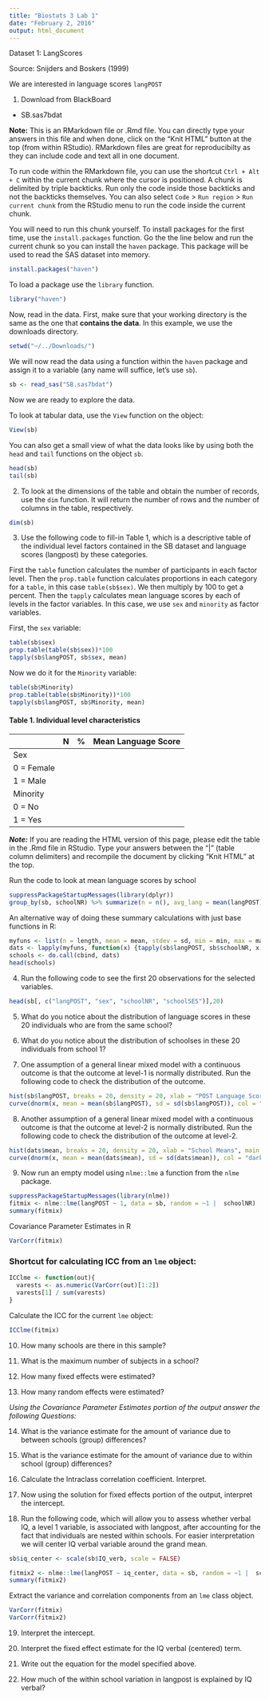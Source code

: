 ```yaml
---
title: "Biostats 3 Lab 1"
date: "February 2, 2016"
output: html_document
---
```


Dataset 1: LangScores

Source: Snijders and Boskers (1999)


We are interested in language scores `langPOST`

1. Download from BlackBoard
* SB.sas7bdat

__Note:__ This is an RMarkdown file or .Rmd file. You can directly type your answers in this file and when done, click on the "Knit HTML" button at the top (from within RStudio). RMarkdown files are great for reproducibilty as they can include code and text all in one document.

To run code within the RMarkdown file, you can use the shortcut `Ctrl + Alt + C` within the current chunk where the cursor is positioned.
A chunk is delimited by triple backticks. Run only the code inside those backticks and not the backticks themselves. You can also select `Code` > `Run region` > `Run current chunk` from the RStudio menu to run the code inside the current chunk.

You will need to run this chunk yourself. To install packages for the first time, use the `install.packages` function. Go the the line below and run the current chunk so you can install the `haven` package. This package will be used to read the SAS dataset into memory. 

```r
install.packages("haven")
```

To load a package use the `library` function.

```r
library("haven")
```

Now, read in the data. First, make sure that your working directory is the same as the one that __contains the data__. In this example, we use the downloads directory. 

```r
setwd("~/../Downloads/")
```

We will now read the data using a function within the `haven` package and assign it to a variable (any name will suffice, let's use `sb`).

```r
sb <- read_sas("SB.sas7bdat")
```

Now we are ready to explore the data. 

To look at tabular data, use the `View` function on the object:

```r
View(sb)
```

You can also get a small view of what the data looks like by using both the `head` and `tail` functions on the object `sb`.

```r
head(sb)
tail(sb)
```

2. To look at the dimensions of the table and obtain the number of records, use the `dim` function. It will return the number of rows and the number of columns in the table, respectively.

```r
dim(sb)
```

3. Use the following code to fill-in Table 1, which is a descriptive table of the individual level factors contained in the SB dataset and language scores (langpost) by these categories. 

First the `table` function calculates the number of participants in each factor level. Then the `prop.table` function calculates proportions in each category for a `table`, in this case `table(sb$sex)`. We then multiply by 100 to get a percent. Then the `tapply` calculates mean language scores by each of levels in the factor variables. In this case, we use `sex` and `minority` as factor variables. 

First, the `sex` variable: 

```r
table(sb$sex)
prop.table(table(sb$sex))*100
tapply(sb$langPOST, sb$sex, mean)
```

Now we do it for the `Minority` variable: 

```r
table(sb$Minority)
prop.table(table(sb$Minority))*100
tapply(sb$langPOST, sb$Minority, mean)
```

#### __Table 1.__ Individual level characteristics

|            | N | % | Mean Language Score |
|------------|---|---|---------------------|
| Sex        |   |   |                     |
| 0 = Female |   |   |                     |
| 1 = Male   |   |   |                     |
| Minority   |   |   |                     |
| 0 = No     |   |   |                     |
| 1 = Yes    |   |   |                     |

_**Note:**_ If you are reading the HTML version of this page, please edit the table in the .Rmd file in RStudio.
Type your answers between the "|" (table column delimiters) and recompile the document by clicking "Knit HTML" at the top.

Run the code to look at mean language scores by school 

```r
suppressPackageStartupMessages(library(dplyr))
group_by(sb, schoolNR) %>% summarize(n = n(), avg_lang = mean(langPOST), sdev = sd(langPOST), min = min(langPOST), max = max(langPOST))
```

An alternative way of doing these summary calculations with just base functions in R: 

```r
myfuns <- list(n = length, mean = mean, stdev = sd, min = min, max = max)
dats <- lapply(myfuns, function(x) {tapply(sb$langPOST, sb$schoolNR, x)})
schools <- do.call(cbind, dats)
head(schools)
```


4. Run the following code to see the first 20 observations for the selected variables. 

```r
head(sb[, c("langPOST", "sex", "schoolNR", "schoolSES")],20)
```

5. What do you notice about the distribution of language scores in these 20 individuals who are from the same school? 

6. What do you notice about the distribution of schoolses in these 20 individuals from school 1?

7. One assumption of a general linear mixed model with a continuous outcome is that the outcome at level-1 is normally distributed.  Run the following code to check the distribution of the outcome.

```r
hist(sb$langPOST, breaks = 20, density = 20, xlab = "POST Language Score", main = "histogram with normal curve", freq = FALSE, ylim = c(0, 0.05))
curve(dnorm(x, mean = mean(sb$langPOST), sd = sd(sb$langPOST)), col = "darkblue" , lwd = 2, add = TRUE)
```

8. Another assumption of a general linear mixed model with a continuous outcome is that the outcome at level-2 is normally distributed.  Run the following code to check the distribution of the outcome at level-2.

```r
hist(dats$mean, breaks = 20, density = 20, xlab = "School Means", main = "histogram with normal curve", freq = FALSE, ylim = c(0, 0.12))
curve(dnorm(x, mean = mean(dats$mean), sd = sd(dats$mean)), col = "darkblue" , lwd = 2, add = TRUE)
```

9. Now run an empty model using `nlme::lme` a function from the `nlme` package. 

```r
suppressPackageStartupMessages(library(nlme))
fitmix <- nlme::lme(langPOST ~ 1, data = sb, random = ~1 |  schoolNR)
summary(fitmix)
```

Covariance Parameter Estimates in R

```r
VarCorr(fitmix)
```

### Shortcut for calculating ICC from an `lme` object:

```r
ICClme <- function(out){
  varests <- as.numeric(VarCorr(out)[1:2])
  varests[1] / sum(varests)
}
```

Calculate the ICC for the current `lme` object:

```r
ICClme(fitmix)
```

10. How many schools are there in this sample? 

11. What is the maximum number of subjects in a school? 

12. How many fixed effects were estimated? 

13. How many random effects were estimated? 
	
_Using the Covariance Parameter Estimates portion of the output answer the following Questions:_

14. What is the variance estimate for the amount of variance due to between schools (group) differences? 

15. What is the variance estimate for the amount of variance due to within school (group) differences? 

16. Calculate the Intraclass correlation coefficient.  Interpret.

17. Now using the solution for fixed effects portion of the output, interpret the intercept.  

18.	Run the following code, which will allow you to assess whether verbal IQ, a level 1 variable, is associated with langpost, after accounting for the fact that individuals are nested within schools.
For easier interpretation we will center IQ verbal variable around the grand mean.

```r
sb$iq_center <- scale(sb$IQ_verb, scale = FALSE)
```

```r
fitmix2 <- nlme::lme(langPOST ~ iq_center, data = sb, random = ~1 |  schoolNR)
summary(fitmix2)
```

Extract the variance and correlation components from an `lme` class object. 

```r
VarCorr(fitmix)
VarCorr(fitmix2)
```

19. Interpret the intercept.


20. Interpret the fixed effect estimate for the IQ verbal (centered) term.


21. Write out the equation for the model specified above.


22. How much of the within school variation in langpost is explained by IQ verbal?

